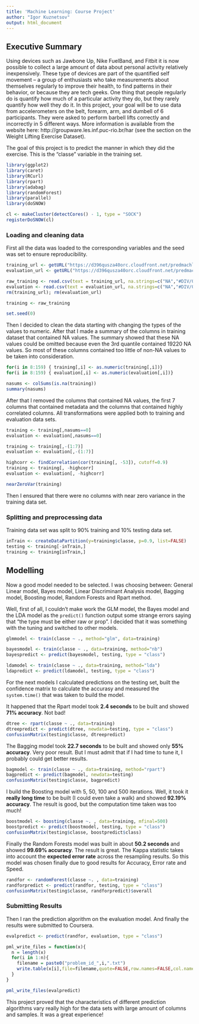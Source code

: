 ```yaml
---
title: 'Machine Learning: Course Project'
author: "Igor Kuznetsov"
output: html_document
---
```


## Executive Summary 
Using devices such as Jawbone Up, Nike FuelBand, and Fitbit it is now possible to collect a large amount of data about personal activity relatively inexpensively. These type of devices are part of the quantified self movement – a group of enthusiasts who take measurements about themselves regularly to improve their health, to find patterns in their behavior, or because they are tech geeks. One thing that people regularly do is quantify how much of a particular activity they do, but they rarely quantify how well they do it. In this project, your goal will be to use data from accelerometers on the belt, forearm, arm, and dumbell of 6 participants. They were asked to perform barbell lifts correctly and incorrectly in 5 different ways. More information is available from the website here: http://groupware.les.inf.puc-rio.br/har (see the section on the Weight Lifting Exercise Dataset). 
  
The goal of this project is to predict the manner in which they did the exercise. This is the "classe" variable in the training set.

```r

library(ggplot2)
library(caret)
library(RCurl)
library(rpart)
library(adabag)
library(randomForest)
library(parallel)
library(doSNOW)

cl <- makeCluster(detectCores() - 1, type = "SOCK")
registerDoSNOW(cl)

```

### Loading and cleaning data

First all the data was loaded to the corresponding variables and the seed was set to ensure reproducibility.

```r

training_url <- getURL("https://d396qusza40orc.cloudfront.net/predmachlearn/pml-training.csv")
evaluation_url <- getURL("https://d396qusza40orc.cloudfront.net/predmachlearn/pml-testing.csv")

raw_training <- read.csv(text = training_url, na.strings=c("NA","#DIV/0!",""))
evaluation <- read.csv(text = evaluation_url, na.strings=c("NA","#DIV/0!",""))
rm(training_url); rm(evaluation_url)

training <- raw_training

set.seed(0)

```

Then I decided to clean the data starting with changing the types of the values to numeric. After that I made a summary of the columns in training dataset that contained NA values. The summary showed that these NA values could be omitted because even the 3rd quantile contained 19220 NA values. So most of these columns contained too little of non-NA values to be taken into consideration.

```r

for(i in 8:159) { training[,i] <- as.numeric(training[,i])}
for(i in 8:159) { evaluation[,i] <- as.numeric(evaluation[,i])}

nasums <- colSums(is.na(training))
summary(nasums)
```

After that I removed the columns that contained NA values, the first 7 columns that contained metadata and the columns that contained highly correlated columns. All transformations were applied both to training and evaluation data sets.

```r

training <- training[,nasums==0]
evaluation <- evaluation[,nasums==0]

training <- training[,-(1:7)]
evaluation <- evaluation[,-(1:7)]

highcorr <- findCorrelation(cor(training[, -53]), cutoff=0.9)
training <- training[, -highcorr]
evaluation <- evaluation[, -highcorr]

nearZeroVar(training)

```

Then I ensured that there were no columns with near zero variance in the training data set.

### Splitting and preprocessing data

Training data set was split to 90% training and 10% testing data set.

```r

inTrain <- createDataPartition(y=training$classe, p=0.9, list=FALSE)
testing <- training[-inTrain,]
training <- training[inTrain,]

```

## Modelling

Now a good model needed to be selected. I was choosing between: General Linear model, Bayes model, Linear Discriminant Analysis model, Bagging model, Boosting model, Random Forests and Rpart method.

Well, first of all, I couldn't make work the GLM model, the Bayes model and the LDA model as the `predict()` function output some strange errors saying that "the type must be either raw or prop". I decided that it was something with the tuning and switched to other models.

```r

glmmodel <- train(classe ~ ., method="glm", data=training)

bayesmodel <- train(classe ~ ., data=training, method="nb")
bayespredict <- predict(bayesmodel, testing, type = "class")

ldamodel <- train(classe ~ ., data=training, method="lda")
ldapredict <- predict(ldamodel, testing, type = "class")

```

For the next models I calculated predictions on the testing set, built the confidence matrix to calculate the accurasy and measured the `system.time()` that was taken to build the model.

It happened that the Rpart model took **2.4 seconds** to be built and showed **71% accuracy**. Not bad!

```r
dtree <- rpart(classe ~ ., data=training)
dtreepredict <- predict(dtree, newdata=testing, type = "class")
confusionMatrix(testing$classe, dtreepredict)

```

The Bagging model took **22.7 seconds** to be built and showed only **55% accuracy**. Very poor result. But I must admit that if I had time to tune it, I probably could get better results.

```r

bagmodel <- train(classe ~ ., data=training, method="rpart")
bagpredict <- predict(bagmodel, newdata=testing)
confusionMatrix(testing$classe, bagpredict)

```

I build the Boosting model with 5, 50, 100 and 500 iterations. Well, it took it **really long time** to be built (I could even take a walk) and showed **92.19% accuracy**. The result is good, but the computation time taken was too much!

```r

boostmodel <- boosting(classe ~. , data=training, mfinal=500)
boostpredict <- predict(boostmodel, testing, type = "class")
confusionMatrix(testing$classe, boostpredict$class)
```

Finally the Random Forests model was built in about **50.2 seconds** and showed **99.69% accuracy**. The result is great. The Kappa statistic takes into account the **expected error rate** across the resampling results. So this model was chosen finally due to good results for Accuracy, Error rate and Speed.
  

```r

randfor <- randomForest(classe ~. , data=training)
randforpredict <- predict(randfor, testing, type = "class")
confusionMatrix(testing$classe, randforpredict)$overall

```

### Submitting Results

Then I ran the prediction algorithm on the evaluation model. And finally the results were submitted to Coursera.

```r

evalpredict <- predict(randfor, evaluation, type = "class")

pml_write_files = function(x){
  n = length(x)
  for(i in 1:n){
    filename = paste0("problem_id_",i,".txt")
    write.table(x[i],file=filename,quote=FALSE,row.names=FALSE,col.names=FALSE)
  }
}

pml_write_files(evalpredict)

```

This project proved that the characteristics of different prediction algorithms vary really high for the data sets with large amount of columns and samples. It was a great experience!